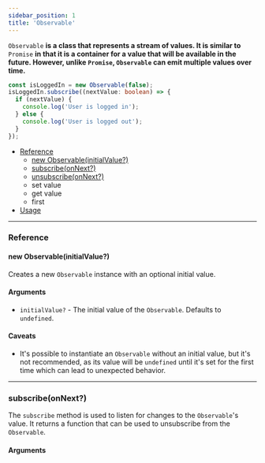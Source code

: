 ```yaml
---
sidebar_position: 1
title: 'Observable'
---
```


`Observable` **is a class that represents a stream of values. It is similar to** `Promise` **in that it is a container for a value that will be available in the future. However, unlike **`Promise`**, **`Observable`** can emit multiple values over time.**

```ts
const isLoggedIn = new Observable(false);
isLoggedIn.subscribe((nextValue: boolean) => {
  if (nextValue) {
    console.log('User is logged in');
  } else {
    console.log('User is logged out');
  }
});
```

* [Reference](#reference)
  * [new Observable(initialValue?)](#new-observableinitialvalue)
  * [subscribe(onNext?)](#subscribeonnext)
  * [unsubscribe(onNext?)](#unsubscribeonnext)
  * set value
  * get value
  * first
* [Usage](#usage)
___

### Reference
#### new Observable(initialValue?)
Creates a new `Observable` instance with an optional initial value.
#### Arguments
* `initialValue?` - The initial value of the `Observable`. Defaults to `undefined`.

#### Caveats
* It's possible to instantiate an `Observable` without an initial value, but it's not recommended, as its value will be `undefined` until it's set for the first time which can lead to unexpected behavior.
___
### subscribe(onNext?)
The `subscribe` method is used to listen for changes to the `Observable`'s value. It returns a function that can be used to unsubscribe from the `Observable`.
#### Arguments

